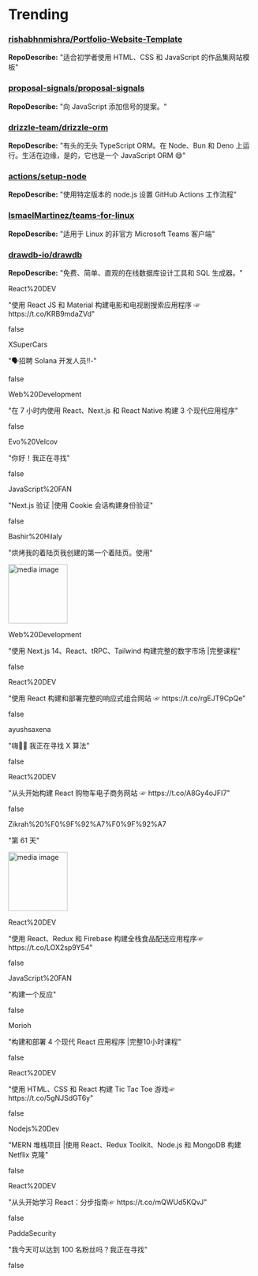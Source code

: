 
# Trending

### [rishabhnmishra/Portfolio-Website-Template](https://github.com/rishabhnmishra/Portfolio-Website-Template)
**RepoDescribe:** "适合初学者使用 HTML、CSS 和 JavaScript 的作品集网站模板"
  

### [proposal-signals/proposal-signals](https://github.com/proposal-signals/proposal-signals)
**RepoDescribe:** "向 JavaScript 添加信号的提案。"
  

### [drizzle-team/drizzle-orm](https://github.com/drizzle-team/drizzle-orm)
**RepoDescribe:** "有头的无头 TypeScript ORM。在 Node、Bun 和 Deno 上运行。生活在边缘，是的，它也是一个 JavaScript ORM 😅"
  

### [actions/setup-node](https://github.com/actions/setup-node)
**RepoDescribe:** "使用特定版本的 node.js 设置 GitHub Actions 工作流程"
  

### [IsmaelMartinez/teams-for-linux](https://github.com/IsmaelMartinez/teams-for-linux)
**RepoDescribe:** "适用于 Linux 的非官方 Microsoft Teams 客户端"
  

### [drawdb-io/drawdb](https://github.com/drawdb-io/drawdb)
**RepoDescribe:** "免费、简单、直观的在线数据库设计工具和 SQL 生成器。"
  

<TwoColumnLayout>
  <div>
    <p>React%20DEV</p>
    <p>"使用 React JS 和 Material 构建电影和电视剧搜索应用程序 ☞ https://t.co/KRB9mdaZVd"</p>
  </div>
  false
</TwoColumnLayout>
  

<TwoColumnLayout>
  <div>
    <p>XSuperCars</p>
    <p>"🗣️招聘 Solana 开发人员‼️-"</p>
  </div>
  false
</TwoColumnLayout>
  

<TwoColumnLayout>
  <div>
    <p>Web%20Development</p>
    <p>"在 7 小时内使用 React、Next.js 和 React Native 构建 3 个现代应用程序"</p>
  </div>
  false
</TwoColumnLayout>
  

<TwoColumnLayout>
  <div>
    <p>Evo%20Velcov</p>
    <p>"你好！我正在寻找"</p>
  </div>
  false
</TwoColumnLayout>
  

<TwoColumnLayout>
  <div>
    <p>JavaScript%20FAN</p>
    <p>"Next.js 验证 |使用 Cookie 会话构建身份验证"</p>
  </div>
  false
</TwoColumnLayout>
  

<TwoColumnLayout>
  <div>
    <p>Bashir%20Hilaly</p>
    <p>"烘烤我的着陆页我创建的第一个着陆页。使用"</p>
  </div>
  <img width="120" src="https://pbs.twimg.com/media/GKvSHLjW8AE9fe2.jpg" alt="media image" />
</TwoColumnLayout>
  

<TwoColumnLayout>
  <div>
    <p>Web%20Development</p>
    <p>"使用 Next.js 14、React、tRPC、Tailwind 构建完整的数字市场 |完整课程"</p>
  </div>
  false
</TwoColumnLayout>
  

<TwoColumnLayout>
  <div>
    <p>React%20DEV</p>
    <p>"使用 React 构建和部署完整的响应式组合网站 ☞ https://t.co/rgEJT9CpQe"</p>
  </div>
  false
</TwoColumnLayout>
  

<TwoColumnLayout>
  <div>
    <p>ayushsaxena</p>
    <p>"嗨👋🏻 我正在寻找 X 算法"</p>
  </div>
  false
</TwoColumnLayout>
  

<TwoColumnLayout>
  <div>
    <p>React%20DEV</p>
    <p>"从头开始构建 React 购物车电子商务网站 ☞ https://t.co/A8Gy4oJFI7"</p>
  </div>
  false
</TwoColumnLayout>
  

<TwoColumnLayout>
  <div>
    <p>Zikrah%20%F0%9F%92%A7%F0%9F%92%A7</p>
    <p>"第 61 天"</p>
  </div>
  <img width="120" src="https://pbs.twimg.com/media/GKqV6P6XIAAagm0.jpg" alt="media image" />
</TwoColumnLayout>
  

<TwoColumnLayout>
  <div>
    <p>React%20DEV</p>
    <p>"使用 React、Redux 和 Firebase 构建全栈食品配送应用程序☞ https://t.co/LOX2sp9Y54"</p>
  </div>
  false
</TwoColumnLayout>
  

<TwoColumnLayout>
  <div>
    <p>JavaScript%20FAN</p>
    <p>"构建一个反应"</p>
  </div>
  false
</TwoColumnLayout>
  

<TwoColumnLayout>
  <div>
    <p>Morioh</p>
    <p>"构建和部署 4 个现代 React 应用程序 |完整10小时课程"</p>
  </div>
  false
</TwoColumnLayout>
  

<TwoColumnLayout>
  <div>
    <p>React%20DEV</p>
    <p>"使用 HTML、CSS 和 React 构建 Tic Tac Toe 游戏☞ https://t.co/5gNJSdGT6y"</p>
  </div>
  false
</TwoColumnLayout>
  

<TwoColumnLayout>
  <div>
    <p>Nodejs%20Dev</p>
    <p>"MERN 堆栈项目 |使用 React、Redux Toolkit、Node.js 和 MongoDB 构建 Netflix 克隆"</p>
  </div>
  false
</TwoColumnLayout>
  

<TwoColumnLayout>
  <div>
    <p>React%20DEV</p>
    <p>"从头开始学习 React：分步指南☞ https://t.co/mQWUd5KQvJ"</p>
  </div>
  false
</TwoColumnLayout>
  

<TwoColumnLayout>
  <div>
    <p>PaddaSecurity</p>
    <p>"我今天可以达到 100 名粉丝吗？我正在寻找"</p>
  </div>
  false
</TwoColumnLayout>
  